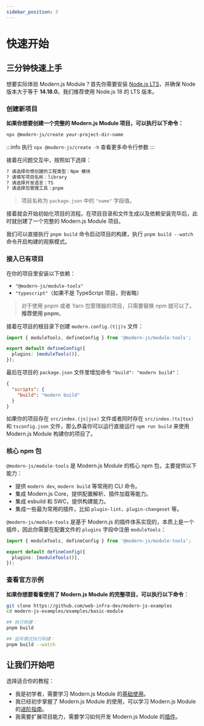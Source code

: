 ```yaml
---
sidebar_position: 3
---
```


# 快速开始

## 三分钟快速上手

想要实际体验 Modern.js Module？首先你需要安装 [Node.js LTS](https://github.com/nodejs/Release)，并确保 Node 版本大于等于 **14.18.0**。我们推荐使用 Node.js 18 的 LTS 版本。

### 创建新项目

**如果你想要创建一个完整的 Modern.js Module 项目，可以执行以下命令：**

```bash
npx @modern-js/create your-project-dir-name
```

:::info
执行 `npx @modern-js/create -h` 查看更多命令行参数
:::

接着在问题交互中，按照如下选择：

```bash
? 请选择你想创建的工程类型：Npm 模块
? 请填写项目名称：library
? 请选择开发语言：TS
? 请选择包管理工具：pnpm
```

> 项目名称为 `package.json` 中的 `"name"` 字段值。

接着就会开始初始化项目的流程。在项目目录和文件生成以及依赖安装完毕后，此时就创建了一个完整的 Modern.js Module 项目。

我们可以直接执行 `pnpm build` 命令启动项目的构建，执行 `pnpm build --watch` 命令开启构建的观察模式。

### 接入已有项目

在你的项目里安装以下依赖：

- `"@modern-js/module-tools"`
- `"typescript"`（如果不是 TypeScript 项目，则省略）


<PackageManagerTabs command="add @modern-js/module-tools typescript -D" />

> 对于使用 pnpm 或者 Yarn 包管理器的项目，只需要替换 npm 就可以了。**推荐使用 pnpm**。

接着在项目的根目录下创建 `modern.config.(t|j)s` 文件：

```ts
import { moduleTools, defineConfig } from '@modern-js/module-tools';

export default defineConfig({
  plugins: [moduleTools()],
});
```

最后在项目的 `package.json` 文件里增加命令 `"build": "modern build"`：

```json
{
  "scripts": {
    "build": "modern build"
  }
}
```

如果你的项目存在 `src/index.(js|jsx)` 文件或者同时存在 `src/index.(ts|tsx)` 和 `tsconfig.json` 文件，那么恭喜你可以运行直接运行 `npm run build` 来使用 Modern.js Module 构建你的项目了。

### 核心 npm 包

`@modern-js/module-tools` 是 Modern.js Module 的核心 npm 包，主要提供以下能力：

- 提供 `modern dev`, `modern build` 等常用的 CLI 命令。
- 集成 Modern.js Core，提供配置解析、插件加载等能力。
- 集成 esbuild 和 SWC，提供构建能力。
- 集成一些最为常用的插件，比如 `plugin-lint`、`plugin-changeset` 等。

`@modern-js/module-tools` 是基于 Modern.js 的插件体系实现的，本质上是一个插件，因此你需要在配置文件的 `plugins` 字段中注册 `moduleTools`：

```ts title="modern.config.ts"
import { moduleTools, defineConfig } from '@modern-js/module-tools';

export default defineConfig({
  plugins: [moduleTools()],
});
```

### 查看官方示例

**如果你想要看看使用了 Modern.js Module 的完整项目，可以执行以下命令**：

```bash
git clone https://github.com/web-infra-dev/modern-js-examples
cd modern-js-examples/examples/basic-module

## 执行构建：
pnpm build

## 监听模式执行构建：
pnpm build --watch
```

## 让我们开始吧

选择适合你的教程：

- 我是初学者，需要学习 Modern.js Module 的[基础使用](/guide/basic/before-getting-started)。
- 我已经初步掌握了 Modern.js Module 的使用，可以学习 Modern.js Module 的[进阶指南](/guide/advance/in-depth-about-build)。
- 我需要扩展项目能力，需要学习如何开发 Modern.js Module 的[插件](/plugins/guide/getting-started)。

